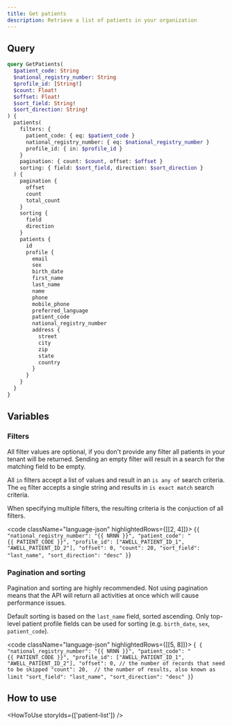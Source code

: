 ```yaml
---
title: Get patients
description: Retrieve a list of patients in your organization
---
```


## Query

```graphql
query GetPatients(
  $patient_code: String
  $national_registry_number: String
  $profile_id: [String!]
  $count: Float!
  $offset: Float!
  $sort_field: String!
  $sort_direction: String!
) {
  patients(
    filters: {
      patient_code: { eq: $patient_code }
      national_registry_number: { eq: $national_registry_number }
      profile_id: { in: $profile_id }
    }
    pagination: { count: $count, offset: $offset }
    sorting: { field: $sort_field, direction: $sort_direction }
  ) {
    pagination {
      offset
      count
      total_count
    }
    sorting {
      field
      direction
    }
    patients {
      id
      profile {
        email
        sex
        birth_date
        first_name
        last_name
        name
        phone
        mobile_phone
        preferred_language
        patient_code
        national_registry_number
        address {
          street
          city
          zip
          state
          country
        }
      }
    }
  }
}
```

## Variables

### Filters

All filter values are optional, if you don't provide any filter all patients in your tenant will be returned.
Sending an empty filter will result in a search for the matching field to be empty.

All `in` filters accept a list of values and result in an `is any of` search criteria. The `eq` filter accepts a single string and results in `is exact match` search criteria.

When specifying multiple filters, the resulting criteria is the conjuction of all filters.

<code className="language-json" highlightedRows={[[2, 4]]}>
  {`
  {
    "national_registry_number": "{{ NRNN }}",
    "patient_code": "{{ PATIENT_CODE }}",
    "profile_id": ["AWELL_PATIENT_ID_1", "AWELL_PATIENT_ID_2"],
    "offset": 0,
    "count": 20,
    "sort_field": "last_name",
    "sort_direction": "desc"
  }
  `}
</code>

### Pagination and sorting

Pagination and sorting are highly recommended. Not using pagination means that the API will return all activities at once which will cause performance issues.

Default sorting is based on the `last_name` field, sorted ascending. Only top-level patient profile fields can be used for sorting (e.g. `birth_date`, `sex`, `patient_code`).

<code className="language-json" highlightedRows={[[5, 8]]}>
  {`
  {
    "national_registry_number": "{{ NRNN }}",
    "patient_code": "{{ PATIENT_CODE }}",
    "profile_id": ["AWELL_PATIENT_ID_1", "AWELL_PATIENT_ID_2"],
    "offset": 0, // the number of records that need to be skipped
    "count": 20,  // the number of results, also known as limit
    "sort_field": "last_name",
    "sort_direction": "desc"
  }`}
</code>

## How to use

<HowToUse storyIds={['patient-list']} />
